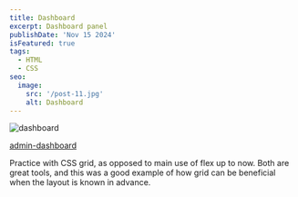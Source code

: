```yaml
---
title: Dashboard
excerpt: Dashboard panel
publishDate: 'Nov 15 2024'
isFeatured: true
tags:
  - HTML
  - CSS
seo:
  image:
    src: '/post-11.jpg'
    alt: Dashboard
---
```


<Image src={postImage} alt="dashboard" />

<a href="https://erikgrinn.github.io/odin-admin-dashboard/" target="_blank">admin-dashboard</a>

Practice with CSS grid, as opposed to main use of flex up to now. Both are great tools, and this was a good example of how grid can be beneficial when the layout is known in advance.